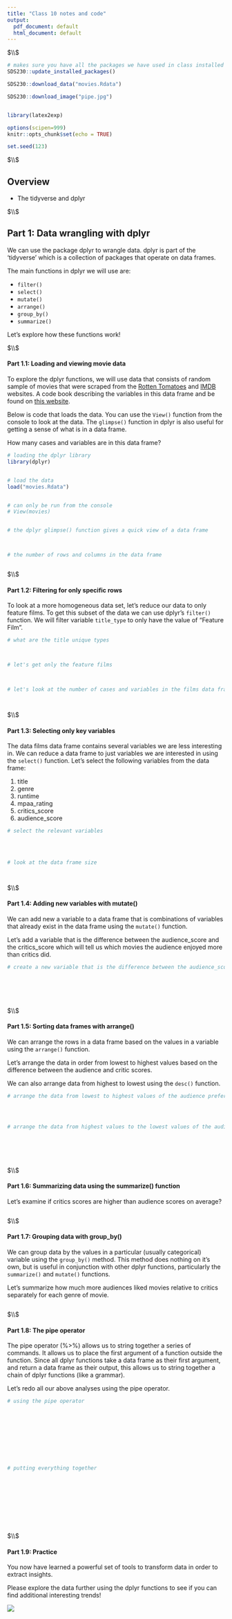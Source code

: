 ```yaml
---
title: "Class 10 notes and code"
output:
  pdf_document: default
  html_document: default
---
```






$\\$







<!--  Please run the code in the  R chunk below once. This will install some packages and download data and images needed for these exercises.  -->

```r

# makes sure you have all the packages we have used in class installed
SDS230::update_installed_packages()

SDS230::download_data("movies.Rdata")

SDS230::download_image("pipe.jpg")



```





```r


library(latex2exp)

options(scipen=999)
knitr::opts_chunk$set(echo = TRUE)

set.seed(123)

```





$\\$




## Overview


 * The tidyverse and dplyr





$\\$








## Part 1: Data wrangling with dplyr 


We can use the package dplyr to wrangle data. dplyr is part of the 'tidyverse' which is a collection of packages that operate on data frames. 

The main functions in dplyr we will use are:

 * `filter()`
 * `select()`
 * `mutate()`
 * `arrange()`
 * `group_by()`
 * `summarize()`


Let's explore how these functions work!






$\\$






#### Part 1.1: Loading and viewing movie data



To explore the dplyr functions, we will use data that consists of random sample of movies that were scraped from the [Rotten Tomatoes](https://www.rottentomatoes.com/) and [IMDB](https://www.imdb.com/) websites. A code book describing the variables in this data frame and be found on [this website](http://www2.stat.duke.edu/~mc301/data/movies.html).


Below is code that loads the data. You can use the `View()` function from the console to look at the data. The `glimpse()` function in dplyr is also useful for getting a sense of what is in a data frame. 


How many cases and variables are in this data frame? 



```r


# loading the dplyr library 
library(dplyr)


# load the data
load("movies.Rdata")


# can only be run from the console
# View(movies)


# the dplyr glimpse() function gives a quick view of a data frame



# the number of rows and columns in the data frame



```






$\\$







#### Part 1.2: Filtering for only specific rows 



To look at a more homogeneous data set, let's reduce our data to only feature films. To get this subset of the data we can use dplyr's `filter()` function. We will filter variable `title_type` to only have the value of "Feature Film".


```r


# what are the title unique types 



# let's get only the feature films



# let's look at the number of cases and variables in the films data frame




```






$\\$







#### Part 1.3: Selecting only key variables

The data films data frame contains several variables we are less interesting in. We can reduce a data frame to just variables we are interested in using the `select()` function. Let's select the following variables from the data frame:

1. title
2. genre
3. runtime
4. mpaa_rating
5. critics_score
6. audience_score



```r


# select the relevant variables

                
                

# look at the data frame size




```





$\\$





#### Part 1.4: Adding new variables with mutate()

We can add new a variable to a data frame that is combinations of variables that already exist in the data frame using the `mutate()` function. 

Let's add a variable that is the difference between the audience_score and the critics_score which will tell us which movies the audience enjoyed more than critics did.



```r


# create a new variable that is the difference between the audience_score and the critics_score







```



$\\$





#### Part 1.5: Sorting data frames with arrange()

We can arrange the rows in a data frame based on the values in a variable using the `arrange()` function. 

Let's arrange the data in order from lowest to highest values based on the difference between the audience and critic scores.

We can also arrange data from highest to lowest using the `desc()` function. 



```r


# arrange the data from lowest to highest values of the audience preference




# arrange the data from highest values to the lowest values of the audience preference







```




$\\$






#### Part 1.6: Summarizing data using the summarize() function

Let's examine if critics scores are higher than audience scores on average? 



```r





```





$\\$






#### Part 1.7: Grouping data with group_by()

We can group data by the values in a particular (usually categorical) variable using the `group_by()` method. This method does nothing on it's own, but is useful in conjunction with other dplyr functions, particularly the `summarize()` and `mutate()` functions. 

Let's summarize how much more audiences liked movies relative to critics separately for each genre of movie.


```r





```



$\\$





#### Part 1.8: The pipe operator


The pipe operator (%>%) allows us to string together a series of commands. It allows us to place the first argument of a function outside the function. Since all dplyr functions take a data frame as their first argument, and return a data frame as their output, this allows us to string together a chain of dplyr functions (like a grammar).


Let's redo all our above analyses using the pipe operator. 



```r


# using the pipe operator










# putting everything together











```




$\\$





#### Part 1.9: Practice


You now have learned a powerful set of tools to transform data in order to extract insights.


Please explore the data further using the dplyr functions to see if you can find additional interesting trends! 




![](pipe.jpg)




